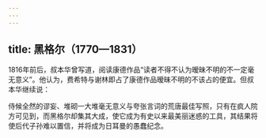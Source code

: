```yaml
---
---
---
```

title: 黑格尔（1770—1831）
---




1816年前后，叔本华曾写道，阅读康德作品“读者不得不认为暧昧不明的不一定毫无意义”。他认为，费希特与谢林即占了康德作品暧昧不明的不该占的便宜。但叔本华继续说：

侍候全然的谬妄、堆砌一大堆毫无意义与夸张言词的荒唐最佳写照，只有在疯人院方可见到，而黑格尔却集其大成，使它成为有史以来最美丽迷惑的工具，其结果将使后代子孙难以置信，并将成为日耳曼的愚蠢纪念。